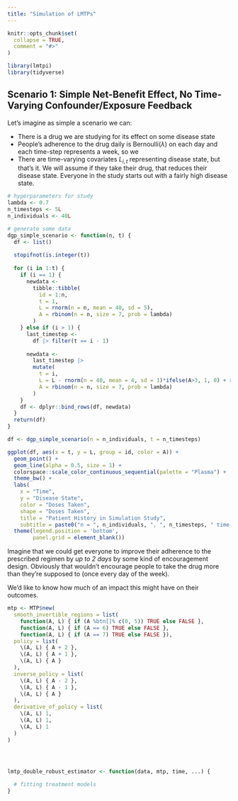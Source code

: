 ```yaml
---
title: "Simulation of LMTPs"
---
```


```r
knitr::opts_chunk$set(
  collapse = TRUE,
  comment = "#>"
)
```

```r
library(lmtpi)
library(tidyverse)

```

## Scenario 1: Simple Net-Benefit Effect, No Time-Varying Confounder/Exposure Feedback

Let's imagine as simple a scenario we can: 

  * There is a drug we are studying for its effect on some disease state 
  * People's adherence to the drug daily is $\mathrm{Bernoulli}(\lambda)$ on each day
  and each time-step represents a week, so we 
  * There are time-varying covariates $L_{i,t}$ representing disease state, but 
  that's it.  We will assume if they take their drug, that reduces their disease state. 
  Everyone in the study starts out with a fairly high disease state. 
  
```r
# hyperparameters for study 
lambda <- 0.7
n_timesteps <- 5L
n_individuals <- 40L

# generate some data
dgp_simple_scenario <- function(n, t) {
  df <- list()
  
  stopifnot(is.integer(t))
  
  for (i in 1:t) {
    if (i == 1) {
      newdata <- 
        tibble::tibble(
          id = 1:n,
          t = 1,
          L = rnorm(n = n, mean = 40, sd = 5),
          A = rbinom(n = n, size = 7, prob = lambda)
        )
    } else if (i > 1) {
      last_timestep <- 
        df |> filter(t == i - 1)
      
      newdata <- 
        last_timestep |> 
        mutate(
          t = i,
          L = L - rnorm(n = 40, mean = 4, sd = 1)*ifelse(A>3, 1, 0) + rnorm(n = 40, mean = 1, sd = 1)*ifelse(A <= 3, 1, 0),
          A = rbinom(n = n, size = 7, prob = lambda)
        )
    }
    df <- dplyr::bind_rows(df, newdata)
  }
  return(df)
}

df <- dgp_simple_scenario(n = n_individuals, t = n_timesteps)

ggplot(df, aes(x = t, y = L, group = id, color = A)) + 
  geom_point() + 
  geom_line(alpha = 0.5, size = 1) + 
  colorspace::scale_color_continuous_sequential(palette = "Plasma") + 
  theme_bw() + 
  labs(
    x = "Time",
    y = "Disease State",
    color = "Doses Taken",
    shape = "Doses Taken",
    title = "Patient History in Simulation Study",
    subtitle = paste0("n = ", n_individuals, ", ", n_timesteps, " time-steps")) + 
  theme(legend.position = 'bottom',
        panel.grid = element_blank()) 
```

Imagine that we could get everyone to improve their adherence to the prescribed 
regimen by *up to 2 days* by some kind of encouragement design. 
Obviously that wouldn't encourage people to take the drug more than 
they're supposed to (once every day of the week).

We'd like to know how much of an impact this might have on their outcomes. 

```r
mtp <- MTP$new(
  smooth_invertible_regions = list(
    function(A, L) { if (A %btn[]% c(0, 5)) TRUE else FALSE },
    function(A, L) { if (A == 6) TRUE else FALSE },
    function(A, L) { if (A == 7) TRUE else FALSE }),
  policy = list(
    \(A, L) { A + 2 },
    \(A, L) { A + 1 },
    \(A, L) { A }
  ),
  inverse_policy = list(
    \(A, L) { A - 2 },
    \(A, L) { A - 1 },
    \(A, L) { A }
  ),
  derivative_of_policy = list(
    \(A, L) 1,
    \(A, L) 1,
    \(A, L) 1
  )
)




lmtp_double_robust_estimator <- function(data, mtp, time, ...) {
  
  # fitting treatment models 
}
```
